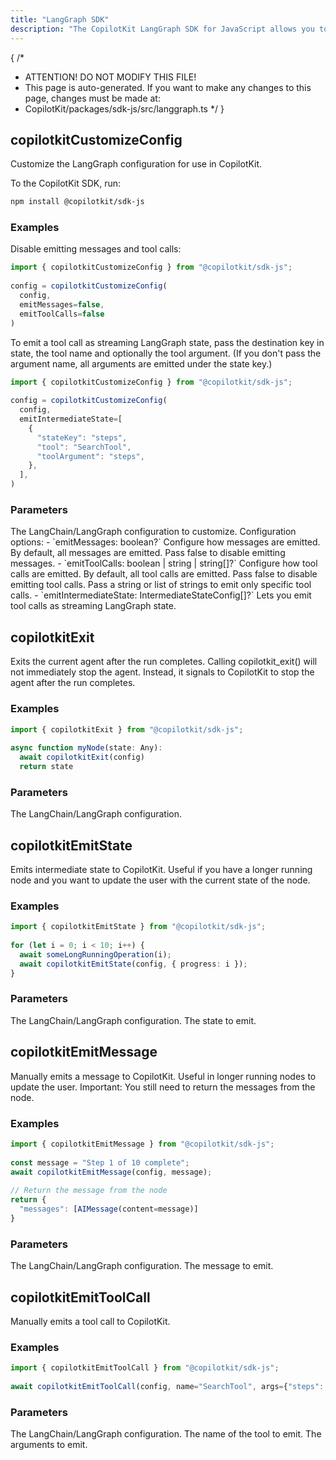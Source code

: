 ```yaml
---
title: "LangGraph SDK"
description: "The CopilotKit LangGraph SDK for JavaScript allows you to build and run LangGraph workflows with CopilotKit."
---
```


{
 /*
  * ATTENTION! DO NOT MODIFY THIS FILE!
  * This page is auto-generated. If you want to make any changes to this page, changes must be made at:
  * CopilotKit/packages/sdk-js/src/langgraph.ts
  */
}
## copilotkitCustomizeConfig

Customize the LangGraph configuration for use in CopilotKit.
 
To the CopilotKit SDK, run:
 
```bash
npm install @copilotkit/sdk-js
```
 
### Examples
 
Disable emitting messages and tool calls:
 
```typescript
import { copilotkitCustomizeConfig } from "@copilotkit/sdk-js";
 
config = copilotkitCustomizeConfig(
  config,
  emitMessages=false,
  emitToolCalls=false
)
```
 
To emit a tool call as streaming LangGraph state, pass the destination key in state,
the tool name and optionally the tool argument. (If you don't pass the argument name,
all arguments are emitted under the state key.)
 
```typescript
import { copilotkitCustomizeConfig } from "@copilotkit/sdk-js";
 
config = copilotkitCustomizeConfig(
  config,
  emitIntermediateState=[
    {
      "stateKey": "steps",
      "tool": "SearchTool",
      "toolArgument": "steps",
    },
  ],
)
```

### Parameters

<PropertyReference name="baseConfig" type="RunnableConfig" required > 
The LangChain/LangGraph configuration to customize.
</PropertyReference>

<PropertyReference name="options" type="OptionsConfig"  > 
Configuration options:
  - `emitMessages: boolean?`
    Configure how messages are emitted. By default, all messages are emitted. Pass false to
    disable emitting messages.
  - `emitToolCalls: boolean | string | string[]?`
    Configure how tool calls are emitted. By default, all tool calls are emitted. Pass false to
    disable emitting tool calls. Pass a string or list of strings to emit only specific tool calls.
  - `emitIntermediateState: IntermediateStateConfig[]?`
    Lets you emit tool calls as streaming LangGraph state.
</PropertyReference>

## copilotkitExit

Exits the current agent after the run completes. Calling copilotkit_exit() will
not immediately stop the agent. Instead, it signals to CopilotKit to stop the agent after
the run completes.
 
### Examples
 
```typescript
import { copilotkitExit } from "@copilotkit/sdk-js";
 
async function myNode(state: Any):
  await copilotkitExit(config)
  return state
```

### Parameters

<PropertyReference name="config" type="RunnableConfig" required > 
The LangChain/LangGraph configuration.
</PropertyReference>

## copilotkitEmitState

Emits intermediate state to CopilotKit. Useful if you have a longer running node and you want to
update the user with the current state of the node.
 
### Examples
 
```typescript
import { copilotkitEmitState } from "@copilotkit/sdk-js";
 
for (let i = 0; i < 10; i++) {
  await someLongRunningOperation(i);
  await copilotkitEmitState(config, { progress: i });
}
```

### Parameters

<PropertyReference name="config" type="RunnableConfig" required > 
The LangChain/LangGraph configuration.
</PropertyReference>

<PropertyReference name="state" type="any" required > 
The state to emit.
</PropertyReference>

## copilotkitEmitMessage

Manually emits a message to CopilotKit. Useful in longer running nodes to update the user.
Important: You still need to return the messages from the node.
 
### Examples
 
```typescript
import { copilotkitEmitMessage } from "@copilotkit/sdk-js";
 
const message = "Step 1 of 10 complete";
await copilotkitEmitMessage(config, message);
 
// Return the message from the node
return {
  "messages": [AIMessage(content=message)]
}
```

### Parameters

<PropertyReference name="config" type="RunnableConfig" required > 
The LangChain/LangGraph configuration.
</PropertyReference>

<PropertyReference name="message" type="string" required > 
The message to emit.
</PropertyReference>

## copilotkitEmitToolCall

Manually emits a tool call to CopilotKit.
 
### Examples
 
```typescript
import { copilotkitEmitToolCall } from "@copilotkit/sdk-js";
 
await copilotkitEmitToolCall(config, name="SearchTool", args={"steps": 10})
```

### Parameters

<PropertyReference name="config" type="RunnableConfig" required > 
The LangChain/LangGraph configuration.
</PropertyReference>

<PropertyReference name="name" type="string" required > 
The name of the tool to emit.
</PropertyReference>

<PropertyReference name="args" type="any" required > 
The arguments to emit.
</PropertyReference>

